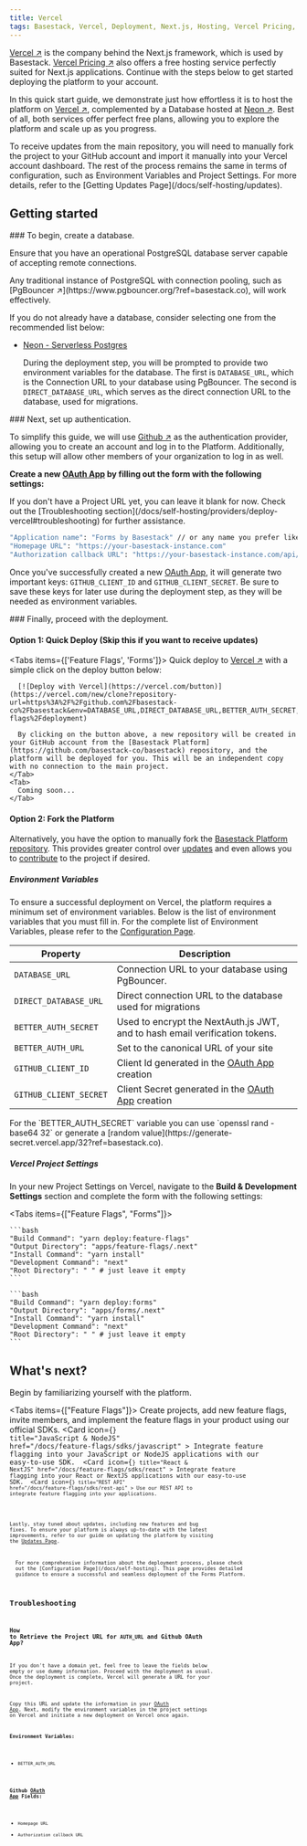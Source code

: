 ```yaml
---
title: Vercel
tags: Basestack, Vercel, Deployment, Next.js, Hosting, Vercel Pricing, Free Hosting, Next.js Applications, Deploy to Vercel, Neon, Database, Free Plan, Self-Hosting, Quick Start Guide, PostgreSQL, Connection Pooling, PgBouncer, Environment Variables, Project Settings, Github, Authentication Provider, OAuth App, Github Client ID, Github Client Secret, Deployment Steps, Configuration, Troubleshooting, Updates, Getting Updates, Feature Flags, Forms, Quick Deploy, Fork the Platform, Environment Variables, Vercel Project Settings, Build & Development Settings, Feature Flags, Forms, What's Next, Rest API, JavaScript & Node, React, Updates, New Features, Bug Fixes, Updating the Platform, Configuration Page, Troubleshooting, Retrieve the Project URL, AUTH_URL, Github OAuth App, Homepage URL, Authorization Callback URL
---
```



[Vercel ↗](https://vercel.com/?ref=basestack.co) is the company behind the Next.js framework, which is used by Basestack. [Vercel Pricing ↗](https://vercel.com/pricing?ref=basestack.co) also offers a free hosting service perfectly suited for Next.js applications. Continue with the steps below to get started deploying the platform to your account.

In this quick start guide, we demonstrate just how effortless it is to host the platform on [Vercel ↗](https://vercel.com/?ref=basestack.co), complemented by a Database hosted at [Neon ↗](https://neon.tech/?ref=basestack.co). Best of all, both services offer perfect free plans, allowing you to explore the platform and scale up as you progress.

<Callout type="warning">
  To receive updates from the main repository, you will need to manually fork
  the project to your GitHub account and import it manually into your Vercel
  account dashboard. The rest of the process remains the same in terms of
  configuration, such as Environment Variables and Project Settings. For more
  details, refer to the [Getting Updates Page](/docs/self-hosting/updates).
</Callout>

## Getting started

<Steps>
<Step>
  ### To begin, create a database.

Ensure that you have an operational PostgreSQL database server capable of accepting remote connections.

<Callout type="info">
  Any traditional instance of PostgreSQL with connection pooling, such as
  [PgBouncer ↗](https://www.pgbouncer.org/?ref=basestack.co), will work effectively.
</Callout>

If you do not already have a database, consider selecting one from the recommended list below:

- [Neon - Serverless Postgres](/docs/self-hosting/database/neon)

  During the deployment step, you will be prompted to provide two environment variables for the database. The first is `DATABASE_URL`, which is the Connection URL to your database using PgBouncer. The second is `DIRECT_DATABASE_URL`, which serves as the direct connection URL to the database, used for migrations.

</Step>

<Step>
### Next, set up authentication.

To simplify this guide, we will use [Github ↗](https://github.com/?ref=basestack.co) as the authentication provider, allowing you to create an account and log in to the Platform. Additionally, this setup will allow other members of your organization to log in as well.

**Create a new [OAuth App](https://github.com/settings/developers) by filling out the form with the following settings:**

<Callout type="info">
  If you don't have a Project URL yet, you can leave it blank for now. Check out
  the [Troubleshooting
  section](/docs/self-hosting/providers/deploy-vercel#troubleshooting) for further
  assistance.
</Callout>

```bash
"Application name": "Forms by Basestack" // or any name you prefer like
"Homepage URL": "https://your-basestack-instance.com"
"Authorization callback URL": "https://your-basestack-instance.com/api/auth/callback/github"
```

Once you've successfully created a new [OAuth App](https://github.com/settings/developers?ref=basestack.co), it will generate two important keys: `GITHUB_CLIENT_ID` and `GITHUB_CLIENT_SECRET`. Be sure to save these keys for later use during the deployment step, as they will be needed as environment variables.

</Step>

<Step>
### Finally, proceed with the deployment.

#### Option 1: Quick Deploy (Skip this if you want to receive updates)

  <Tabs items={['Feature Flags', 'Forms']}>
    <Tab>
      Quick deploy to [Vercel ↗](https://vercel.com/?ref=basestack.co) with a simple click on the deploy button below:

      [![Deploy with Vercel](https://vercel.com/button)](https://vercel.com/new/clone?repository-url=https%3A%2F%2Fgithub.com%2Fbasestack-co%2Fbasestack&env=DATABASE_URL,DIRECT_DATABASE_URL,BETTER_AUTH_SECRET,BETTER_AUTH_URL,GITHUB_CLIENT_ID,GITHUB_CLIENT_SECRET&envDescription=See%20the%20full%20Environment%20Variables%20List%20Configuration&envLink=https%3A%2F%2Fdocs.basestack.co%2Ffeature-flags%2Fdeployment)

      By clicking on the button above, a new repository will be created in your GitHub account from the [Basestack Platform](https://github.com/basestack-co/basestack) repository, and the platform will be deployed for you. This will be an independent copy with no connection to the main project.
    </Tab>
    <Tab>
      Coming soon...
    </Tab>

  </Tabs>

#### Option 2: Fork the Platform

Alternatively, you have the option to manually fork the [Basestack Platform repository](https://github.com/basestack-co/basestack). This provides greater control over [updates](/docs/self-hosting/updates) and even allows you to [contribute](/docs/self-hosting/contributing) to the project if desired.

##### Environment Variables

To ensure a successful deployment on Vercel, the platform requires a minimum set of environment variables. Below is the list of environment variables that you must fill in. For the complete list of Environment Variables, please refer to the [Configuration Page](/docs/self-hosting#environment-variables).

| Property               | Description                                                                                 |
| ---------------------- | ------------------------------------------------------------------------------------------- |
| `DATABASE_URL`         | Connection URL to your database using PgBouncer.                                            |
| `DIRECT_DATABASE_URL`  | Direct connection URL to the database used for migrations                                   |
| `BETTER_AUTH_SECRET`      | Used to encrypt the NextAuth.js JWT, and to hash email verification tokens.                 |
| `BETTER_AUTH_URL`         | Set to the canonical URL of your site                                                       |
| `GITHUB_CLIENT_ID`     | Client Id generated in the [OAuth App](https://github.com/settings/developers?ref=basestack.co) creation     |
| `GITHUB_CLIENT_SECRET` | Client Secret generated in the [OAuth App](https://github.com/settings/developers?ref=basestack.co) creation |

<Callout type="info">
  For the `BETTER_AUTH_SECRET` variable you can use `openssl rand -base64 32` or
  generate a [random value](https://generate-secret.vercel.app/32?ref=basestack.co).
</Callout>

##### Vercel Project Settings

In your new Project Settings on Vercel, navigate to the **Build & Development Settings** section and complete the form with the following settings:

<Tabs items={["Feature Flags", "Forms"]}>
  <Tab>

    ```bash
    "Build Command": "yarn deploy:feature-flags"
    "Output Directory": "apps/feature-flags/.next"
    "Install Command": "yarn install"
    "Development Command": "next"
    "Root Directory": " " # just leave it empty
    ```

  </Tab>
  <Tab>

    ```bash
    "Build Command": "yarn deploy:forms"
    "Output Directory": "apps/forms/.next"
    "Install Command": "yarn install"
    "Development Command": "next"
    "Root Directory": " " # just leave it empty
    ```

  </Tab>
</Tabs>

</Step>

</Steps>

## What's next?

Begin by familiarizing yourself with the platform.

<Tabs items={["Feature Flags"]}>
  <Tab>
    Create projects, add new feature flags, invite members, and implement the feature flags in your product using our official SDKs.
    <Cards>
      <Card
        icon={<Code />}
        title="JavaScript & NodeJS"
        href="/docs/feature-flags/sdks/javascript"
      >
        Integrate feature flagging into your JavaScript or NodeJS applications with our easy-to-use SDK.
      </Card>
      <Card
        icon={<Code />}
        title="React & NextJS"
        href="/docs/feature-flags/sdks/react"
      >
        Integrate feature flagging into your React or NextJS applications with our easy-to-use SDK.
      </Card>
        <Card
            icon={<Code />}
            title="REST API"
            href="/docs/feature-flags/sdks/rest-api"
        >
          Use our REST API to integrate feature flagging into your applications.
        </Card>
    </Cards>
  </Tab>
</Tabs>

Lastly, stay tuned about updates, including new features and bug fixes. To ensure your platform is always up-to-date with the latest improvements, refer to our guide on updating the platform by visiting the [Updates Page](/docs/self-hosting/updates).

<Callout type="info">
  For more comprehensive information about the deployment process, please check
  out the [Configuration Page](/docs/self-hosting). This page provides detailed
  guidance to ensure a successful and seamless deployment of the Forms Platform.
</Callout>

## Troubleshooting

### How to Retrieve the Project URL for `AUTH_URL` and Github OAuth App?

If you don't have a domain yet, feel free to leave the fields below empty or use dummy information. Proceed with the deployment as usual. Once the deployment is complete, Vercel will generate a URL for your project.

Copy this URL and update the information in your [OAuth App](https://github.com/settings/developers?ref=basestack.co). Next, modify the environment variables in the project settings on Vercel and initiate a new deployment on Vercel once again.

**Environment Variables:**

- `BETTER_AUTH_URL`

**Github [OAuth App](https://github.com/settings/developers?ref=basestack.co) Fields:**

- `Homepage URL`
- `Authorization callback URL`
